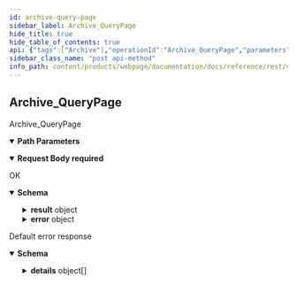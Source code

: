 ```yaml
---
id: archive-query-page
sidebar_label: Archive_QueryPage
hide_title: true
hide_table_of_contents: true
api: {"tags":["Archive"],"operationId":"Archive_QueryPage","parameters":[{"name":"site","in":"path","description":"The site id.","required":true,"schema":{"type":"string"}},{"name":"page","in":"path","description":"The page id.","required":true,"schema":{"type":"string"}}],"requestBody":{"content":{"application/json":{"schema":{"required":["name","query"],"type":"object","properties":{"name":{"type":"string","description":"The name of the page to query."},"query":{"type":"string","description":"The query to perform on the document in declarative query language."}}}}},"required":true},"responses":{"200":{"description":"OK","content":{"application/json":{"schema":{"type":"object","properties":{"result":{"type":"object","properties":{"value":{"description":"Represents a dynamically typed value which can be either null, a number, a string, a boolean, a recursive struct value, or a list of values."}}},"error":{"type":"object","properties":{"code":{"type":"integer","description":"The gRPC error code returned by the query.","format":"int32"},"details":{"type":"string","description":"Additional details of the evaluation error."}}}}}}}},"default":{"description":"Default error response","content":{"application/json":{"schema":{"type":"object","properties":{"code":{"type":"integer","description":"The status code, which should be an enum value of [google.rpc.Code][google.rpc.Code].","format":"int32"},"message":{"type":"string","description":"A developer-facing error message, which should be in English. Any user-facing error message should be localized and sent in the [google.rpc.Status.details][google.rpc.Status.details] field, or localized by the client."},"details":{"type":"array","items":{"type":"object","properties":{"@type":{"type":"string","description":"The type of the serialized message."}},"additionalProperties":true,"description":"Contains an arbitrary serialized message along with a @type that describes the type of the serialized message."},"description":"A list of messages that carry the error details.  There is a common set of message types for APIs to use."}},"description":"The `Status` type defines a logical error model that is suitable for different programming environments, including REST APIs and RPC APIs. It is used by [gRPC](https://github.com/grpc). Each `Status` message contains three pieces of data: error code, error message, and error details. You can find out more about this error model and how to work with it in the [API Design Guide](https://cloud.google.com/apis/design/errors)."}}}}},"description":"Archive_QueryPage","method":"post","path":"/v1alpha1/sites/{site}/pages/{page}:query","servers":[{"url":"https://webpage.animeapis.com"}],"securitySchemes":{"OAuth2":{"type":"oauth2","flows":{"clientCredentials":{"tokenUrl":"https://accounts.animeshon.com/o/oauth2/token","scopes":{}},"authorizationCode":{"authorizationUrl":"https://accounts.animeshon.com/o/oauth2/auth","tokenUrl":"https://accounts.animeshon.com/o/oauth2/token","scopes":{"https://www.animeapis.com/auth/webpage":"View and manage indexed sites and pages."}}}}},"jsonRequestBodyExample":{"name":"string","query":"string"},"info":{"title":"WebPage API","version":"v1alpha1"}}
sidebar_class_name: "post api-method"
info_path: content/products/webpage/documentation/docs/reference/rest/v1alpha1/web-page-api
---
```



## Archive_QueryPage



Archive_QueryPage

<details style={{"marginBottom":"1rem"}} data-collapsed={false} open={true}><summary style={{}}><strong>Path Parameters</strong></summary><div><ul><ParamsItem className={"paramsItem"} param={{"name":"site","in":"path","description":"The site id.","required":true,"schema":{"type":"string"}}}></ParamsItem><ParamsItem className={"paramsItem"} param={{"name":"page","in":"path","description":"The page id.","required":true,"schema":{"type":"string"}}}></ParamsItem></ul></div></details><details style={{}} data-collapsed={false} open={true}><summary style={{"textAlign":"left"}}><strong>Request Body</strong><strong style={{"fontSize":"var(--ifm-code-font-size)","color":"var(--openapi-required)"}}> required</strong></summary><div style={{"textAlign":"left","marginLeft":"1rem"}}></div><ul style={{"marginLeft":"1rem"}}><SchemaItem collapsible={false} name={"name"} required={true} schemaDescription={"The name of the page to query."} schemaName={"string"} qualifierMessage={undefined}></SchemaItem><SchemaItem collapsible={false} name={"query"} required={true} schemaDescription={"The query to perform on the document in declarative query language."} schemaName={"string"} qualifierMessage={undefined}></SchemaItem></ul></details><div><ApiTabs><TabItem label={"200"} value={"200"}><div>

OK

</div><div><details style={{}} data-collapsed={false} open={true}><summary style={{"textAlign":"left"}}><strong>Schema</strong></summary><div style={{"textAlign":"left","marginLeft":"1rem"}}></div><ul style={{"marginLeft":"1rem"}}><SchemaItem collapsible={true} className={"schemaItem"}><details style={{}}><summary style={{}}><strong>result</strong><span style={{"opacity":"0.6"}}> object</span></summary><div style={{"marginLeft":"1rem"}}><ul><SchemaItem collapsible={false} name={"value"} required={false} schemaDescription={"Represents a dynamically typed value which can be either null, a number, a string, a boolean, a recursive struct value, or a list of values."} schemaName={""} qualifierMessage={undefined}></SchemaItem></ul></div></details></SchemaItem><SchemaItem collapsible={true} className={"schemaItem"}><details style={{}}><summary style={{}}><strong>error</strong><span style={{"opacity":"0.6"}}> object</span></summary><div style={{"marginLeft":"1rem"}}><ul><SchemaItem collapsible={false} name={"code"} required={false} schemaDescription={"The gRPC error code returned by the query."} schemaName={"int32"} qualifierMessage={undefined}></SchemaItem><SchemaItem collapsible={false} name={"details"} required={false} schemaDescription={"Additional details of the evaluation error."} schemaName={"string"} qualifierMessage={undefined}></SchemaItem></ul></div></details></SchemaItem></ul></details></div></TabItem><TabItem label={"default"} value={"default"}><div>

Default error response

</div><div><details style={{}} data-collapsed={false} open={true}><summary style={{"textAlign":"left"}}><strong>Schema</strong></summary><div style={{"textAlign":"left","marginLeft":"1rem"}}></div><ul style={{"marginLeft":"1rem"}}><SchemaItem collapsible={false} name={"code"} required={false} schemaDescription={"The status code, which should be an enum value of [google.rpc.Code][google.rpc.Code]."} schemaName={"int32"} qualifierMessage={undefined}></SchemaItem><SchemaItem collapsible={false} name={"message"} required={false} schemaDescription={"A developer-facing error message, which should be in English. Any user-facing error message should be localized and sent in the [google.rpc.Status.details][google.rpc.Status.details] field, or localized by the client."} schemaName={"string"} qualifierMessage={undefined}></SchemaItem><SchemaItem collapsible={true} className={"schemaItem"}><details style={{}}><summary style={{}}><strong>details</strong><span style={{"opacity":"0.6"}}> object[]</span></summary><div style={{"marginLeft":"1rem"}}><div style={{"marginTop":".5rem","marginBottom":".5rem"}}>

A list of messages that carry the error details.  There is a common set of message types for APIs to use.

</div><ul><SchemaItem collapsible={false} name={"@type"} required={false} schemaDescription={"The type of the serialized message."} schemaName={"string"} qualifierMessage={undefined}></SchemaItem></ul></div></details></SchemaItem></ul></details></div></TabItem></ApiTabs></div>
      
